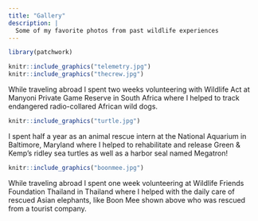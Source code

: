 ```yaml
---
title: "Gallery"
description: |
  Some of my favorite photos from past wildlife experiences
---
```


```r
library(patchwork)

knitr::include_graphics("telemetry.jpg")
knitr::include_graphics("thecrew.jpg")
```
While traveling abroad I spent two weeks volunteering with Wildlife Act at Manyoni Private Game Reserve in South Africa where I helped to track endangered radio-collared African wild dogs.


```r
knitr::include_graphics("turtle.jpg")
```

I spent half a year as an animal rescue intern at the National Aquarium in Baltimore, Maryland where I helped to rehabilitate and release Green & Kemp's ridley sea turtles as well as a harbor seal named Megatron!

```r
knitr::include_graphics("boonmee.jpg")
```
While traveling abroad I spent one week volunteering at Wildlife Friends Foundation Thailand in Thailand where I helped with the daily care of rescued Asian elephants, like Boon Mee shown above who was rescued from a tourist company. 



